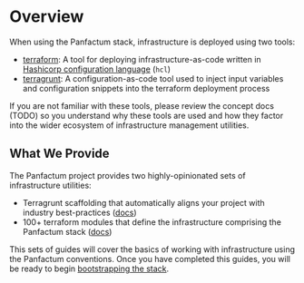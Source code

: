
# Overview

When using the Panfactum stack, infrastructure is deployed using two tools:

* [terraform](https://developer.hashicorp.com/terraform/docs): A tool for deploying infrastructure-as-code
  written in [Hashicorp configuration language](https://developer.hashicorp.com/terraform/language/syntax/configuration) (`hcl`)
* [terragrunt](https://terragrunt.gruntwork.io/docs/): A configuration-as-code tool used to inject input variables
  and configuration snippets into the terraform deployment process

<MarkdownAlert severity="warning">
  If you are not familiar with these tools, please review the concept docs (TODO) so you understand why these tools
  are used and how they factor into the wider ecosystem of infrastructure management utilities.
</MarkdownAlert>

## What We Provide

The Panfactum project provides two highly-opinionated sets of infrastructure utilities:

* Terragrunt scaffolding that automatically aligns your project with industry best-practices ([docs](./deploying-modules))
* 100+ terraform modules that define the infrastructure comprising the Panfactum stack ([docs](./using-panfactum-modules))

This sets of guides will cover the basics of working with infrastructure using the Panfactum conventions. Once you
have completed this guides, you will be ready to begin [bootstrapping the stack](../bootstrapping/overview).
